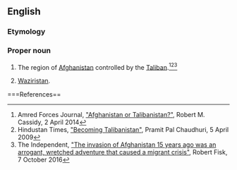==English==
{{wikipedia}}

===Etymology===
{{suffix|en|Taliban|stan}}

===Proper noun===
{{en-proper noun}}

# {{lb|en|informal|Afghanistan}} The region of [[Afghanistan]] controlled by the [[Taliban]].<ref> Amred Forces Journal, [http://armedforcesjournal.com/afghanistan-or-talibanistan/ "Afghanistan or Talibanistan?"], Robert M. Cassidy, 2 April 2014 </ref><ref> Hindustan Times, [https://www.hindustantimes.com/india/becoming-talibanistan/story-eqr6Ah2J8sVR4B7IZaKyVO.html "Becoming Talibanistan"], Pramit Pal Chaudhuri, 5 April 2009 </ref><ref> The Independent, [https://www.independent.co.uk/voices/afghanistan-invasion-war-taliban-9-11-migrant-crisis-british-troops-arrogant-wretched-adventure-robert-fisk-a7350181.html "The invasion of Afghanistan 15 years ago was an arrogant, wretched adventure that caused a migrant crisis"], Robert Fisk, 7 October 2016 </ref>
# {{lb|en|informal|offensive|Pakistan}} [[Waziristan]].

===References==
<references/>